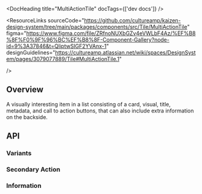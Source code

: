 
<Meta of={MultiActionTileStories} />

<DocHeading title="MultiActionTile" docTags={['dev docs']} />

<ResourceLinks
  sourceCode="https://github.com/cultureamp/kaizen-design-system/tree/main/packages/components/src/Tile/MultiActionTile"
  figma="https://www.figma.com/file/ZRfnoNUXbGZv4eVWLbF4Az/%EF%B8%8F%F0%9F%96%BC%EF%B8%8F-Component-Gallery?node-id=9%3A37846&t=QliptwSIGF2YVAnx-1"
  designGuidelines="https://cultureamp.atlassian.net/wiki/spaces/DesignSystem/pages/3079077889/Tile#MultiActionTile.1"

/>

<KAIOInstallation exportNames="MultiActionTile" />

## Overview

A visually interesting item in a list consisting of a card, visual, title, metadata, and call to action buttons, that can also include extra information on the backside.

<Canvas of={MultiActionTileStories.Playground} />
<Controls of={MultiActionTileStories.Playground} />

## API

### Variants

<Canvas of={MultiActionTileStories.Variants} />

### Secondary Action

<Canvas of={MultiActionTileStories.SecondaryAction} />

### Information

<Canvas of={MultiActionTileStories.Information} />
